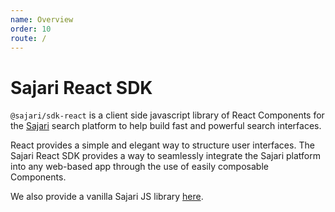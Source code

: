 ```yaml
---
name: Overview
order: 10
route: /
---
```


# Sajari React SDK

`@sajari/sdk-react` is a client side javascript library of React Components for the
[Sajari](https://www.sajari.com) search platform to help build fast and powerful search interfaces.

React provides a simple and elegant way to structure user interfaces.
The Sajari React SDK provides a way to seamlessly integrate the Sajari platform
into any web-based app through the use of easily composable Components.

We also provide a vanilla Sajari JS library [here](https://github.com/sajari/sajari-sdk-js/).